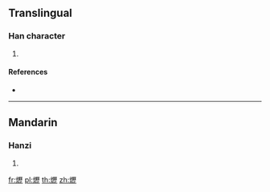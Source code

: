 ==Translingual==

===Han character===
{{Han char|rn=86|rad=火|as=16|sn=20|four=|canj=FMHM}}

# {{defn|Han|sort=火16}}

====References====
* {{Han ref|kx=0686.300|dkj=19565|dj=1099.160|hdz=32246.230|uh=720F|ud=29199}}

----

==Mandarin==

===Hanzi===
{{cmn-hanzi|pin=[[lì]] ([[li4]]), [[qián]] ([[qian2]]), [[xún]] ([[xun2]])|wg=li<sup>4</sup>, ch'ien<sup>2</sup>, hsün<sup>2</sup>}}

# {{defn|lang=cmn|sort=火16}}

[[fr:爏]]
[[pl:爏]]
[[th:爏]]
[[zh:爏]]